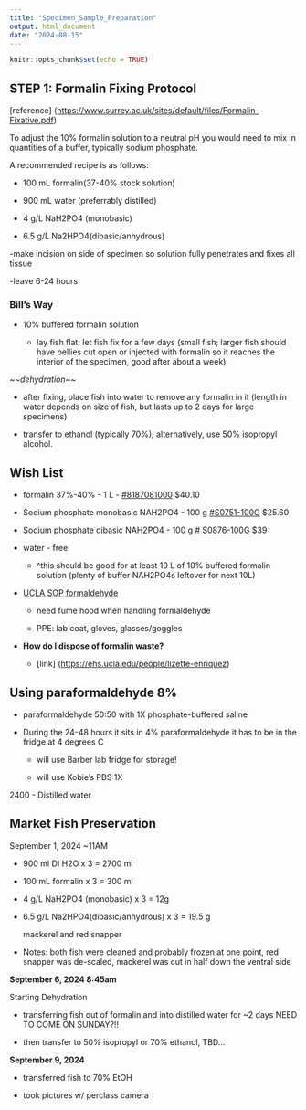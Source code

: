 ```yaml
---
title: "Specimen_Sample_Preparation"
output: html_document
date: "2024-08-15"
---
```


```r
knitr::opts_chunk$set(echo = TRUE)
```

## **STEP 1: Formalin Fixing Protocol**

[reference] (<https://www.surrey.ac.uk/sites/default/files/Formalin-Fixative.pdf>)

To adjust the 10% formalin solution to a neutral pH you would need to mix in quantities of a buffer, typically sodium phosphate.

A recommended recipe is as follows:

-   100 mL formalin(37-40% stock solution)

-   900 mL water (preferrably distilled)

-   4 g/L NaH2PO4 (monobasic)

-   6.5 g/L Na2HPO4(dibasic/anhydrous)

-make incision on side of specimen so solution fully penetrates and fixes all tissue

-leave 6-24 hours

### Bill's Way

-   10% buffered formalin solution

    -   lay fish flat; let fish fix for a few days (small fish; larger fish should have bellies cut open or injected with formalin so it reaches the interior of the specimen, good after about a week)

\~\~*dehydration*\~\~

-   after fixing, place fish into water to remove any formalin in it (length in water depends on size of fish, but lasts up to 2 days for large specimens)

-   transfer to ethanol (typically 70%); alternatively, use 50% isopropyl alcohol.

## Wish List

-   formalin 37%-40% - 1 L - [#8187081000](https://www.sigmaaldrich.com/US/en/product/mm/818708?utm_source=google&utm_medium=organicshopping&utm_source=google&utm_medium=cpc&utm_campaign=20790375250&utm_content=154400301983&gclid=Cj0KCQjw2ou2BhCCARIsANAwM2Had4Um0n7c1kHjf-a4ZsmS_XakWjoOtj23gW5CTDrIgsnDDUAt7doaAqcGEALw_wcB) \$40.10

-   Sodium phosphate monobasic NAH2PO4 - 100 g [#S0751-100G](https://www.sigmaaldrich.com/US/en/product/sial/s0751) \$25.60

-   Sodium phosphate dibasic NAH2PO4 - 100 g [\# S0876-100G](https://www.sigmaaldrich.com/US/en/product/sial/s0876) \$39

-   water - free

    -   \^this should be good for at least 10 L of 10% buffered formalin solution (plenty of buffer NAH2PO4s leftover for next 10L)

-   [UCLA SOP formaldehyde](https://ucla.box.com/s/bepsbrm5aiifzaqo7r76xjpzl0b0wuz9)

    -   need fume hood when handling formaldehyde

    -   PPE: lab coat, gloves, glasses/goggles

-   **How do I dispose of formalin waste?**

    -   [link] (<https://ehs.ucla.edu/people/lizette-enriquez>)

## Using paraformaldehyde 8%

-   paraformaldehyde 50:50 with 1X phosphate-buffered saline

-   During the 24-48 hours it sits in 4% paraformaldehyde it has to be in the fridge at 4 degrees C

    -   will use Barber lab fridge for storage!

    -   will use Kobie's PBS 1X

2400 - Distilled water

## Market Fish Preservation

September 1, 2024 \~11AM

-   900 ml DI H2O x 3 = 2700 ml

-   100 mL formalin x 3 = 300 ml

-   4 g/L NaH2PO4 (monobasic) x 3 = 12g

-   6.5 g/L Na2HPO4(dibasic/anhydrous) x 3 = 19.5 g

    mackerel and red snapper

-   Notes: both fish were cleaned and probably frozen at one point, red snapper was de-scaled, mackerel was cut in half down the ventral side

**September 6, 2024 8:45am**

Starting Dehydration

-   transferring fish out of formalin and into distilled water for \~2 days NEED TO COME ON SUNDAY?!!

-   then transfer to 50% isopropyl or 70% ethanol, TBD...

**September 9, 2024**

-   transferred fish to 70% EtOH

-   took pictures w/ perclass camera
